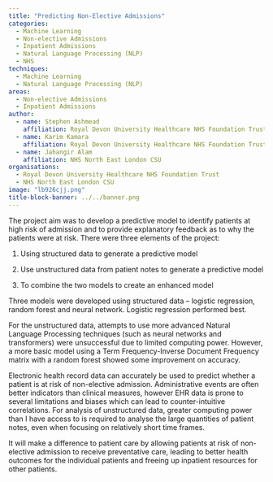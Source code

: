 ```yaml
---
title: "Predicting Non-Elective Admissions"
categories:
  - Machine Learning
  - Non-elective Admissions
  - Inpatient Admissions
  - Natural Language Processing (NLP)
  - NHS
techniques:
  - Machine Learning
  - Natural Language Processing (NLP)
areas:
  - Non-elective Admissions
  - Inpatient Admissions
author:
  - name: Stephen Ashmead
    affiliation: Royal Devon University Healthcare NHS Foundation Trust
  - name: Karim Kamara
    affiliation: Royal Devon University Healthcare NHS Foundation Trust
  - name: Jahangir Alam
    affiliation: NHS North East London CSU
organisations:
  - Royal Devon University Healthcare NHS Foundation Trust
  - NHS North East London CSU
image: "lb926cjj.png"
title-block-banner: ../../banner.png
---
```


The project aim was to develop a predictive model to identify patients at high risk of admission and to provide explanatory feedback as to why the patients were at risk. There were three elements of the project:

1. Using structured data to generate a predictive model

2. Use unstructured data from patient notes to generate a predictive model

3. To combine the two models to create an enhanced model

Three models were developed using structured data – logistic regression, random forest and neural network. Logistic regression performed best.

For the unstructured data, attempts to use more advanced Natural Language Processing techniques (such as neural networks and transformers) were unsuccessful due to limited computing power. However, a more basic model using a Term Frequency-Inverse Document Frequency matrix with a random forest showed some improvement on accuracy.

Electronic health record data can accurately be used to predict whether a patient is at risk of non-elective admission. Administrative events are often better indicators than clinical measures, however EHR data is prone to several limitations and biases which can lead to counter-intuitive correlations. For analysis of unstructured data, greater computing power than I have access to is required to analyse the large quantities of patient notes, even when focusing on relatively short time frames.

It will make a difference to patient care by allowing patients at risk of non-elective admission to receive preventative care, leading to better health outcomes for the individual patients and freeing up inpatient resources for other patients.
